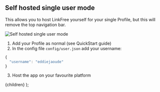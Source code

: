 
## Self hosted single user mode

This allows you to host LinkFree yourself for your single Profile, but this will remove the top navigation bar.

![Self hosted single user mode](https://user-images.githubusercontent.com/624760/212294357-e757236b-9f94-4754-9f1f-a9aae90284e9.png)

1. Add your Profile as normal (see <Link href="/docs/quickstart">QuickStart</Link> guide)
2. In the config file `config/user.json` add your username:

```js
{
  "username": "eddiejaoude"
}
```

3. Host the app on your favourite platform

  <DocsLayout title="LinkFree Full Example documentation">
    {children}
  </DocsLayout>
);
